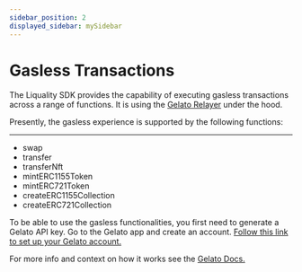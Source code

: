 ```yaml
---
sidebar_position: 2
displayed_sidebar: mySidebar
---
```


# Gasless Transactions

The Liquality SDK provides the capability of executing gasless transactions across a range of functions. It is using the [Gelato Relayer](https://docs.gelato.network/developer-services/relay/what-is-relaying) under the hood.

Presently, the gasless experience is supported by the following functions:


---


* swap
* transfer
* transferNft
* mintERC1155Token
* mintERC721Token
* createERC1155Collection
* createERC721Collection

To be able to use the gasless functionalities, you first need to generate a Gelato API key. Go to the Gelato app and create an account. 
[Follow this link to set up your Gelato account.](https://relay.gelato.network/apps)

For more info and context on how it works see the [Gelato Docs.](https://docs.gelato.network/developer-services/relay)


